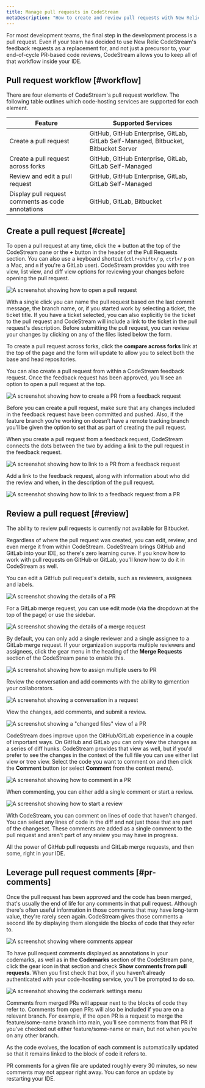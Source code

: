 ```yaml
---
title: Manage pull requests in CodeStream
metaDescription: "How to create and review pull requests with New Relic CodeStream."
---
```


For most development teams, the final step in the development process is a pull request. Even if your team has decided to use New Relic CodeStream's feedback requests as a replacement for, and not just a precursor to, your end-of-cycle PR-based code reviews, CodeStream allows you to keep all of that workflow inside your IDE.

## Pull request workflow [#workflow]

There are four elements of CodeStream's pull request workflow. The following table outlines which code-hosting services are supported for each element.

Feature|Supported Services
-------------|-------
Create a pull request|GitHub, GitHub Enterprise, GitLab, GitLab Self-Managed, Bitbucket, Bitbucket Server
Create a pull request across forks|GitHub, GitHub Enterprise, GitLab, GitLab Self-Managed
Review and edit a pull request|GitHub, GitHub Enterprise, GitLab, GitLab Self-Managed
Display pull request comments as code annotations|GitHub, GitLab, Bitbucket

## Create a pull request [#create]

To open a pull request at any time, click the **+** button at the top of the CodeStream pane or the **+** button in the header of the Pull Requests section. You can also use a keyboard shortcut (`ctlr+shift+/` `p`, `ctrl+/` `p` on a Mac, and `m` if you're a GitLab user). CodeStream  provides you with tree view, list view, and diff view options for reviewing your changes before opening the pull request.

![A screenshot showing how to open a pull request](/images/OpenPullRequest1.png "Open a pull request")

With a single click you can name the pull request based on the last commit message, the branch name, or, if you started work by selecting a ticket, the ticket title. If you have a ticket selected, you can also explicitly tie the ticket to the pull request and CodeStream will include a link to the ticket in the pull request's description. Before submitting the pull request, you can review your changes by clicking on any of the files listed below the form.

To create a pull request across forks, click the **compare across forks** link at the top of the page and the form will update to allow you to select both the base and head repositories.

You can also create a pull request from within a CodeStream feedback request. Once the feedback request has been approved, you’ll see an option to open a pull request at the top.

![A screenshot showing how to create a PR from a feedback request](/images/OpenPRfromFR.png "feedback request")

Before you can create a pull request, make sure that any changes included in the feedback request have been committed and pushed. Also, if the feature branch you’re working on doesn’t have a remote tracking branch you’ll be given the option to set that as part of creating the pull request.

When you create a pull request from a feedback request, CodeStream connects the dots between the two by adding a link to the pull request in the feedback request.

![A screenshot showing how to link to a PR from a feedback request](/images/LinkToPullRequest.png "link to pull request")

Add a link to the feedback request, along with information about who did the review and when, in the description of the pull request.

![A screenshot showing how to link to a feedback request from a PR](/images/LinkToFeedbackRequest.png "link to feedback request")

## Review a pull request [#review]

<Callout variant="caution">
The ability to review pull requests is currently not available for Bitbucket.
</Callout>

Regardless of where the pull request was created, you can edit, review, and even merge it from within CodeStream. CodeStream brings GitHub and GitLab into your IDE, so there's zero learning curve. If you know how to work with pull requests on GitHub or GitLab, you'll know how to do it in CodeStream as well.

You can edit a GitHub pull request's details, such as reviewers, assignees and labels.

![A screenshot showing the details of a PR](/images/PRDetails-GH.png "pull request details")

For a GitLab merge request, you can use edit mode (via the dropdown at the top of the page) or use the sidebar.

![A screenshot showing the details of a merge request](/images/PRDetails-GL.png "merge request details")

By default, you can only add a single reviewer and a single assignee to a GitLab merge request. If your organization supports multiple reviewers and assignees, click the gear menu in the heading of the **Merge Requests** section of the CodeStream pane to enable this.

![A screenshot showing how to assign multiple users to PR](/images/MultipleSetting-GL.png "multiple settings")

Review the conversation and add comments with the ability to @mention your collaborators. 

![A screenshot showing a conversation in a request](/images/PRConversation-GH.png "pull request conversation")

View the changes, add comments, and submit a review.

![A screenshot showing a "changed files" view of a PR](/images/PRChanges-GH.png "pull request changes")

CodeStream does improve upon the GitHub/GitLab experience in a couple of important ways. On GitHub and GitLab you can only view the changes as a series of diff hunks. CodeStream provides that view as well, but if you'd prefer to see the changes in the context of the full file you can use either list view or tree view. Select the code you want to comment on and then click the **Comment** button (or select **Comment** from the context menu).

![A screenshot showing how to comment in a PR](/images/PRComment-GH.png "pull request comment")

When commenting, you can either add a single comment or start a review.

![A screenshot showing how to start a review](/images/PRCommentForm-GH.png "pull request review")

With CodeStream, you can comment on lines of code that haven't changed. You can select any lines of code in the diff and not just those that are part of the changeset. These comments are added as a single comment to the pull request and aren't part of any review you may have in progress.

All the power of GitHub pull requests and GitLab merge requests, and then some, right in your IDE.

## Leverage pull request comments [#pr-comments]

Once the pull request has been approved and the code has been merged, that's usually the end of life for any comments in that pull request. Although there's often useful information in those comments that may have long-term value, they're rarely seen again. CodeStream gives those comments a second life by displaying them alongside the blocks of code that they refer to. 

![A screenshot showing where comments appear](/images/PRComment-Gutter1.png "pull request comment gutter")

To have pull request comments displayed as annotations in your codemarks, as well as in the **Codemarks** section of the CodeStream pane, click the gear icon in that section and check **Show comments from pull requests**. When you first check that box, if you haven’t already authenticated with your code-hosting service, you’ll be prompted to do so.

![A screenshot showing the codemark settings menu](/images/CodemarksSection-Settings.png "codemark settings")

Comments from merged PRs will appear next to the blocks of code they refer to. Comments from open PRs will also be included if you are on a relevant branch. For example, if the open PR is a request to merge the feature/some-name branch into main, you’ll see comments from that PR if you've checked out either feature/some-name or main, but not when you’re on any other branch.

As the code evolves, the location of each comment is automatically updated so that it remains linked to the block of code it refers to.

PR comments for a given file are updated roughly every 30 minutes, so new comments may not appear right away. You can force an update by restarting your IDE.